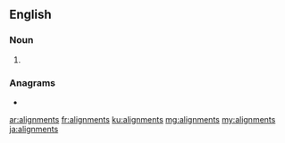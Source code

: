 ==English==

===Noun===
{{head|en|noun plural form}}

# {{plural of|alignment|lang=en}}

===Anagrams===
* {{l|en|lamentings}}

[[ar:alignments]]
[[fr:alignments]]
[[ku:alignments]]
[[mg:alignments]]
[[my:alignments]]
[[ja:alignments]]